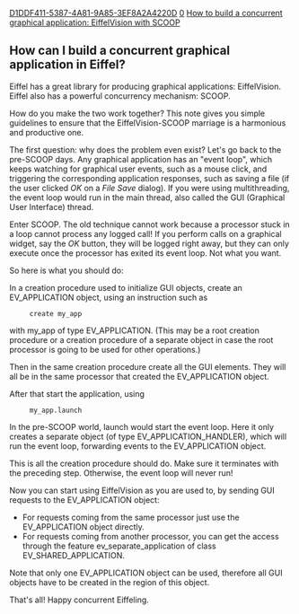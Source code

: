 [[Property:uuid|D1DDF411-5387-4A81-9A85-3EF8A2A4220D]]
[[Property:weight|0]]
[[Property:title|How to build a concurrent graphical application: EiffelVision with SCOOP]]
==How can I build a concurrent graphical application in Eiffel?==

Eiffel has a great library for producing graphical applications: EiffelVision. Eiffel also has a powerful concurrency mechanism: SCOOP.

How do you make the two work together? This note gives you simple guidelines to ensure that the EiffelVision-SCOOP marriage is a harmonious and productive one.

The first question: why does the problem even exist? Let's go back to the pre-SCOOP days. Any graphical application has an "event loop", which keeps watching for graphical user events, such as a mouse click, and triggering the corresponding application responses, such as saving a file (if the user clicked ''OK'' on a ''File Save'' dialog). If you were using multithreading, the event loop would run in the main thread, also called the GUI (Graphical User Interface) thread.

Enter SCOOP. The old technique cannot work because a processor stuck in a loop cannot process any logged call! If you perform calls on a graphical widget, say the ''OK'' button, they will be logged right away, but they can only execute once the processor has exited its event loop. Not what you want.

So here is what you should do:

In a creation procedure used to initialize GUI objects, create an <eiffel>EV_APPLICATION</eiffel> object, using an instruction such as
      create my_app
with <eiffel>my_app</eiffel> of type <eiffel>EV_APPLICATION</eiffel>. (This may be a root creation procedure or a creation procedure of a separate object in case the root processor is going to be used for other operations.)

Then in the same creation procedure create all the GUI elements. They will all be in the same processor that created the <eiffel>EV_APPLICATION</eiffel> object.

After that start the application, using 
      my_app.launch
In the pre-SCOOP world, launch would start the event loop. Here it only creates a separate object (of type <eiffel>EV_APPLICATION_HANDLER</eiffel>), which will run the event loop, forwarding  events to the <eiffel>EV_APPLICATION</eiffel> object.

This is all the creation procedure should do. Make sure it terminates with the preceding step. Otherwise, the event loop will never run!

Now you can start using EiffelVision as you are used to, by sending GUI requests to the <eiffel>EV_APPLICATION</eiffel> object:

* For requests coming from the same processor just use the <eiffel>EV_APPLICATION</eiffel> object directly.
* For requests coming from another processor, you can get the access through the feature <eiffel>ev_separate_application</eiffel> of class <eiffel>EV_SHARED_APPLICATION</eiffel>.

Note that only one <eiffel>EV_APPLICATION</eiffel> object can be used, therefore all GUI objects have to be created in the region of this object.

That's all! Happy concurrent Eiffeling. 